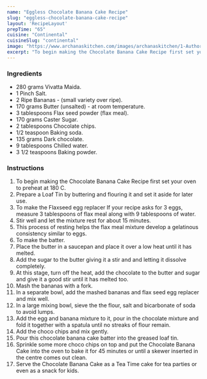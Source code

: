 ---
name: "Eggless Chocolate Banana Cake Recipe"
slug: "eggless-chocolate-banana-cake-recipe"
layout: 'RecipeLayout'
prepTime: "65"
cuisine: "Continental"
cuisineSlug: "continental"
image: "https://www.archanaskitchen.com/images/archanaskitchen/1-Author/Madhuri_Aggarwal/Chocolate_Banana_Cake_1600.jpg"
excerpt: "To begin making the Chocolate Banana Cake Recipe first set your oven to preheat at 180 C"
---

### Ingredients

- 280 grams Vivatta Maida.
- 1 Pinch Salt.
- 2 Ripe Bananas - (small variety over ripe).
- 170 grams Butter (unsalted) - at room temperature.
- 3 tablespoons Flax seed powder (flax meal).
- 170 grams Caster Sugar.
- 2 tablespoons Chocolate chips.
- 1/2 teaspoon Baking soda.
- 135 grams Dark chocolate.
- 9 tablespoons Chilled water.
- 3 1/2 teaspoons Baking powder.

### Instructions

1. To begin making the Chocolate Banana Cake Recipe first set your oven to preheat at 180 C.
1. Prepare a Loaf Tin by buttering and flouring it and set it aside for later use.
1. To make the Flaxseed egg replacer If your recipe asks for 3 eggs, measure 3 tablespoons of flax meal along with 9 tablespoons of water.
1. Stir well and let the mixture rest for about 15 minutes.
1. This process of resting helps the flax meal mixture develop a gelatinous consistency similar to eggs.
1. To make the batter.
1. Place the butter in a saucepan and place it over a low heat until it has melted.
1. Add the sugar to the butter giving it a stir and and letting it dissolve completely.
1. At this stage, turn off the heat, add the chocolate to the butter and sugar and give it a good stir until it has melted too.
1. Mash the bananas with a fork.
1. In a separate bowl, add the mashed bananas and flax seed egg replacer and mix well.
1. In a large mixing bowl, sieve the the flour, salt and bicarbonate of soda to avoid lumps.
1. Add the egg and banana mixture to it, pour in the chocolate mixture and fold it together with a spatula until no streaks of flour remain.
1. Add the choco chips and mix gently.
1. Pour this chocolate banana cake batter into the greased loaf tin.
1. Sprinkle some more choco chips on top and put the Chocolate Banana Cake into the oven to bake it for 45 minutes or until a skewer inserted in the centre comes out clean.
1. Serve the Chocolate Banana Cake as a Tea Time cake for tea parties or even as a snack for kids.
